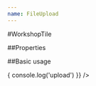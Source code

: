 ```yaml
---
name: FileUpload
---
```



#WorkshopTile

##Properties

<PropsTable of={FileUpload} />

##Basic usage

<Playground>
  <FileUpload
    value=""
    onChange={() => {
      console.log('upload')
    }}
  />
</Playground>
